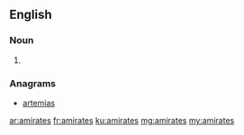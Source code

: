 ==English==

===Noun===
{{head|en|plural}}

# {{plural of|amirate|lang=en}}

===Anagrams===
* [[artemias#English|artemias]]

[[ar:amirates]]
[[fr:amirates]]
[[ku:amirates]]
[[mg:amirates]]
[[my:amirates]]